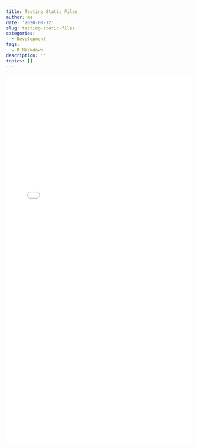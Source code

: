 ```yaml
---
title: Testing Static Files
author: me
date: '2020-08-12'
slug: testing-static-files
categories:
  - Development
tags:
  - R Markdown
description: ''
topics: []
---
```




![](/html/state_reporting.html){width=100% height=1000px}

